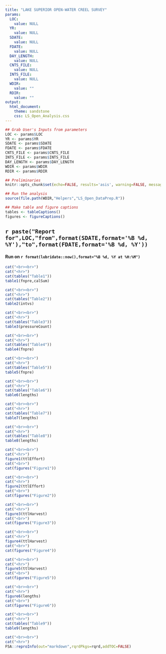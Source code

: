 ```yaml
---
title: "LAKE SUPERIOR OPEN-WATER CREEL SURVEY"
params:
  LOC:
    value: NULL
  YR:
    value: NULL
  SDATE:
    value: NULL
  FDATE:
    value: NULL
  DAY_LENGTH:
    value: NULL
  CNTS_FILE:
    value: NULL
  INTS_FILE:
    value: NULL
  WDIR:
    value: ""
  RDIR:
    value: ""
output:
  html_document:
    theme: sandstone
    css: LS_Open_Analysis.css
---
```


```r
## Grab User's Inputs from parameters
LOC <- params$LOC
YR <- params$YR
SDATE <- params$SDATE
FDATE <- params$FDATE
CNTS_FILE <- params$CNTS_FILE
INTS_FILE <- params$INTS_FILE
DAY_LENGTH <- params$DAY_LENGTH
WDIR <- params$WDIR
RDIR <- params$RDIR
```

```r
## Preliminaries
knitr::opts_chunk$set(echo=FALSE, results='asis', warning=FALSE, message=FALSE)

## Run the analysis
source(file.path(WDIR,"Helpers","LS_Open_DataPrep.R"))

## Make table and figure captions
tables <- tableCaptions()
figures <- figureCaptions()
```

## `r paste("Report for",LOC,"from",format(SDATE,format='%B %d, %Y'),"to",format(FDATE,format='%B %d, %Y'))`
#### Run on `r format(lubridate::now(),format="%B %d, %Y at %H:%M")`


```r
cat("<br><br>")
cat("<hr>")
cat(tables("Table1"))
table1(fnpre,calSum)
```

```r
cat("<br><br>")
cat("<hr>")
cat(tables("Table2"))
table2(intvs)
```

```r
cat("<br><br>")
cat("<hr>")
cat(tables("Table3"))
table3(pressureCount)
```

```r
cat("<br><br>")
cat("<hr>")
cat(tables("Table4"))
table4(fnpre)
```

```r
cat("<br><br>")
cat("<hr>")
cat(tables("Table5"))
table5(fnpre)
```

```r
cat("<br><br>")
cat("<hr>")
cat(tables("Table6"))
table6(lengths)
```

```r
cat("<br><br>")
cat("<hr>")
cat(tables("Table7"))
table7(lengths)
```

```r
cat("<br><br>")
cat("<hr>")
cat(tables("Table8"))
table8(lengths)
```

```r
cat("<br><br>")
cat("<hr>")
figure1(ttlEffort)
cat("<br>")
cat(figures("Figure1"))
```

```r
cat("<br><br>")
cat("<hr>")
figure2(ttlEffort)
cat("<br>")
cat(figures("Figure2"))
```

```r
cat("<br><br>")
cat("<hr>")
figure3(ttlHarvest)
cat("<br>")
cat(figures("Figure3"))
```

```r
cat("<br><br>")
cat("<hr>")
figure4(ttlHarvest)
cat("<br>")
cat(figures("Figure4"))
```

```r
cat("<br><br>")
cat("<hr>")
figure5(ttlHarvest)
cat("<br>")
cat(figures("Figure5"))
```

```r
cat("<br><br>")
cat("<hr>")
figure6(lengths)
cat("<br>")
cat(figures("Figure6"))
```


```r
cat("<br><br>")
cat("<hr>")
cat(tables("Table9"))
table9(lengths)
```


```r
cat("<br><br>")
cat("<hr>")
FSA::reproInfo(out="markdown",rqrdPkgs=rqrd,addTOC=FALSE)
```
